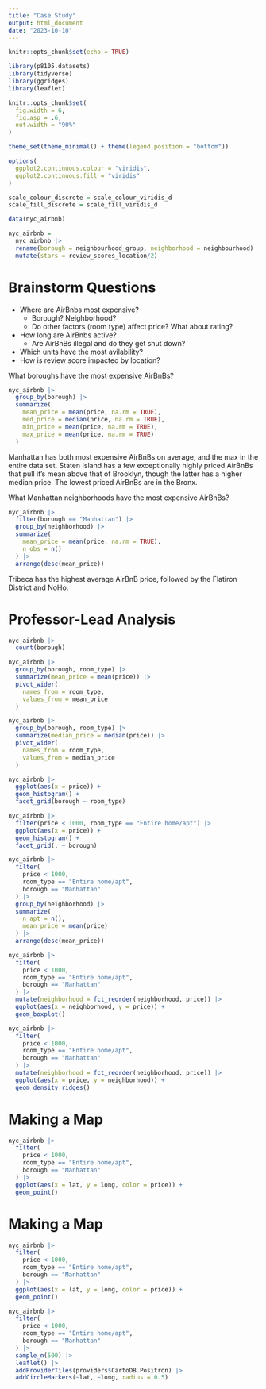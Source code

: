 ```yaml
---
title: "Case Study"
output: html_document
date: "2023-10-10"
---
```


```r
knitr::opts_chunk$set(echo = TRUE)

library(p8105.datasets)
library(tidyverse)
library(ggridges)
library(leaflet)

knitr::opts_chunk$set(
  fig.width = 6,
  fig.asp = .6,
  out.width = "90%"
)

theme_set(theme_minimal() + theme(legend.position = "bottom"))

options(
  ggplot2.continuous.colour = "viridis",
  ggplot2.continuous.fill = "viridis"
)

scale_colour_discrete = scale_colour_viridis_d
scale_fill_discrete = scale_fill_viridis_d

data(nyc_airbnb)

nyc_airbnb = 
  nyc_airbnb |> 
  rename(borough = neighbourhood_group, neighborhood = neighbourhood) |> 
  mutate(stars = review_scores_location/2)

```

# Brainstorm Questions
- Where are AirBnbs most expensive?
    - Borough? Neighborhood?
    - Do other factors (room type) affect price? What about rating?
- How long are AirBnbs active?
  - Are AirBnBs illegal and do they get shut down?
- Which units have the most avilability?
- How is review score impacted by location?

What boroughs have the most expensive AirBnBs?

```r
nyc_airbnb |>
  group_by(borough) |>
  summarize(
    mean_price = mean(price, na.rm = TRUE),
    med_price = median(price, na.rm = TRUE),
    min_price = mean(price, na.rm = TRUE),
    max_price = mean(price, na.rm = TRUE)
  )
```

Manhattan has both most expensive AirBnBs on average, and the max in the entire data set. Staten Island has a few exceptionally highly priced AirBnBs that pull it's mean above that of Brooklyn, though the latter has a higher median price. The lowest priced AirBnBs are in the Bronx.

What Manhattan neighborhoods have the most expensive AirBnBs?

```r
nyc_airbnb |>
  filter(borough == "Manhattan") |> 
  group_by(neighborhood) |>
  summarize(
    mean_price = mean(price, na.rm = TRUE),
    n_obs = n()
  ) |> 
  arrange(desc(mean_price))
```

Tribeca has the highest average AirBnB price, followed by the Flatiron District and NoHo.  

# Professor-Lead Analysis
```r
nyc_airbnb |> 
  count(borough)
```

```r
nyc_airbnb |> 
  group_by(borough, room_type) |> 
  summarize(mean_price = mean(price)) |> 
  pivot_wider(
    names_from = room_type,
    values_from = mean_price
  )
```


```r
nyc_airbnb |> 
  group_by(borough, room_type) |> 
  summarize(median_price = median(price)) |> 
  pivot_wider(
    names_from = room_type,
    values_from = median_price
  )
```

```r
nyc_airbnb |> 
  ggplot(aes(x = price)) + 
  geom_histogram() +
  facet_grid(borough ~ room_type)
```

```r
nyc_airbnb |>
  filter(price < 1000, room_type == "Entire home/apt") |>
  ggplot(aes(x = price)) + 
  geom_histogram() +
  facet_grid(. ~ borough)
```

```r
nyc_airbnb |>
  filter(
    price < 1000, 
    room_type == "Entire home/apt",
    borough == "Manhattan"
  ) |>
  group_by(neighborhood) |> 
  summarize(
    n_apt = n(),
    mean_price = mean(price)
  ) |> 
  arrange(desc(mean_price))
```

```r
nyc_airbnb |>
  filter(
    price < 1000, 
    room_type == "Entire home/apt",
    borough == "Manhattan"
  ) |>
  mutate(neighborhood = fct_reorder(neighborhood, price)) |> 
  ggplot(aes(x = neighborhood, y = price)) +
  geom_boxplot()

```

```r
nyc_airbnb |>
  filter(
    price < 1000, 
    room_type == "Entire home/apt",
    borough == "Manhattan"
  ) |>
  mutate(neighborhood = fct_reorder(neighborhood, price)) |> 
  ggplot(aes(x = price, y = neighborhood)) +
  geom_density_ridges()
```

# Making a Map
```r
nyc_airbnb |>
  filter(
    price < 1000, 
    room_type == "Entire home/apt",
    borough == "Manhattan"
  ) |>
  ggplot(aes(x = lat, y = long, color = price)) +
  geom_point()
```


# Making a Map
```r
nyc_airbnb |>
  filter(
    price < 1000, 
    room_type == "Entire home/apt",
    borough == "Manhattan"
  ) |>
  ggplot(aes(x = lat, y = long, color = price)) +
  geom_point()
```

```r
nyc_airbnb |>
  filter(
    price < 1000, 
    room_type == "Entire home/apt",
    borough == "Manhattan"
  ) |>
  sample_n(500) |> 
  leaflet() |> 
  addProviderTiles(providers$CartoDB.Positron) |> 
  addCircleMarkers(~lat, ~long, radius = 0.5)
```





